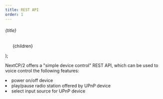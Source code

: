 ```yaml
---
title: REST API
order: 1
---
```


  <div>
    <h6 class="mb-2 text-lg font-semibold text-gray-900 dark:text-white">{title}</h6>
    <ul class="max-w-md space-y-1 text-gray-500 list-disc list-inside dark:text-gray-400">
      {children}
    </ul>
  </div>
);

NextCP/2 offers a "simple device control" REST API, which can be used to voice control the following features:
<Bullets title="API Features">
    <li>power on/off device</li>
    <li>play/pause radio station offered by UPnP device</li>
    <li>select input source for UPnP device</li>
</Bullets>

